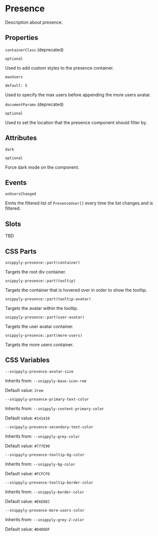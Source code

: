 # Presence

Description about presence.

## Properties

`containerClass` (deprecated)

`optional`

Used to add custom styles to the presence container.

`maxUsers`

`default: 5`

Used to specify the max users before appending the more users avatar.

`documentParams` (deprecated)

`optional`

Used to set the location that the presence component should filter by.

## Attributes

`dark`

`optional`

Force dark mode on the component.

## Events

`onUsersChanged`

Emits the filtered list of `PresenceUser[]` every time the list changes and is filtered.

## Slots

TBD

## CSS Parts

`snippyly-presence::part(container)`

Targets the root div container.

`snippyly-presence::part(tooltip)`

Targets the container that is hovered over in order to show the tooltip.

`snippyly-presence::part(tooltip-avatar)`

Targets the avatar within the tooltip.

`snippyly-presence::part(user-avatar)`

Targets the user avatar container.

`snippyly-presence::part(more-users)`

Targets the more users container.

## CSS Variables

`--snippyly-presence-avatar-size`

Inherits from: `--snippyly-base-icon-rem`

Default value: `2rem`

`--snippyly-presence-primary-text-color`

Inherits from: `--snippyly-content-primary-color`

Default value: `#141416`

`--snippyly-presence-secondary-text-color`

Inherits from: `--snippyly-grey-color`

Default value: `#777E90`

`--snippyly-presence-tooltip-bg-color`

Inherits from: `--snippyly-bg-color`

Default value: `#FCFCFD`

`--snippyly-presence-tooltip-border-color`

Inherits from: `--snippyly-border-color`

Default value: `#E6E8EC`

`--snippyly-presence-more-users-color`

Inherits from: `--snippyly-grey-2-color`

Default value: `#D4D6DF`
